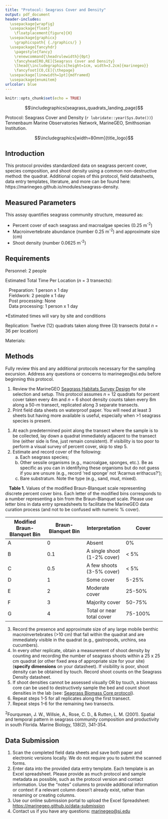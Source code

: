 ```yaml
---
title: "Protocol: Seagrass Cover and Density"
output: pdf_document
header-includes:
  \usepackage{wrapfig}
  \usepackage{float}
    \floatplacement{figure}{H}
  \usepackage{graphicx}
    \graphicspath{ {./graphics/} }
  \usepackage{fancyhdr}
    \pagestyle{fancy}
    \renewcommand{\headrulewidth}{0pt}
    \fancyhead[RO,RE]{Seagrass Cover and Density}
    \lhead{\includegraphics[height=1cm, width=3.2cm]{marinegeo}}
    \fancyfoot[CO,CE]{\thepage}
  \usepackage[linewidth=1pt]{mdframed}
  \usepackage{enumitem}
urlcolor: blue
---
```


```r
knitr::opts_chunk$set(echo = TRUE)
```

\noindent\rule{\textwidth}{0.4pt}

$$\includegraphics{seagrass_quadrats_landing_page}$$

\underline{How to cite this work:} Protocol: Seagrass Cover and Density (`r lubridate::year(Sys.Date())`) Tennenbaum Marine Observatories Network, MarineGEO, Smithsonian Institution.

\vspace{\baselineskip}

$$\includegraphics[width=80mm]{title_logo}$$

\thispagestyle{empty}
\clearpage
\pagenumbering{arabic}

\noindent\rule{\textwidth}{0.4pt}

## Introduction

This protocol provides standardized data on seagrass percent cover, species composition, and shoot density using a common non-destructive method: the quadrat. Additional copies of this protocol, field datasheets, data entry templates, literature, and more can be found here: https://marinegeo.github.io/modules/seagrass-density.

\noindent\rule{\textwidth}{0.4pt}

## Measured Parameters

This assay quantifies seagrass community structure, measured as:

*	Percent cover of each seagrass and macroalgae species (0.25 m^-2^)
*	Macroinvertebrate abundance (number 0.25 m^-2^) and approximate size (cm)
*	Shoot density (number 0.0625 m^-2^)

\noindent\rule{\textwidth}{0.4pt}

## Requirements

Personnel: 2 people  

Estimated Total Time Per Location (*n* = 3 transects):

|    Preparation: 1 person x 1 day
|    Fieldwork: 2 people x 1 day
|    Post processing: None
|    Data processing: 1 person x 1 day

*Estimated times will vary by site and conditions

Replication: Twelve (12) quadrats taken along three (3) transects (total *n* = 36 per location)

Materials:

\underline{Survey Design:}

\renewcommand{\labelitemi}{$\square$}
\setlength{\parskip}{0.1em}
\begin{itemize}
  \item 1 50-m metric transect tape
  \item Hand-held GPS unit
  \item 2 PVC marker poles (diameter and length as needed)
\end{itemize}
\vspace{\baselineskip}

\underline{Fieldwork:}
\renewcommand{\labelitemi}{$\square$}
\setlength{\parskip}{0.1em}
\begin{itemize}
  \item  Quadrats to measure cover and density.  (Recommended: 50 x 50 cm quadrat for cover and 25 x 25 cm quadrat for density, OR any size that collects best representative samples of cover and density at your site
  \item Pencil
  \item Seagrass Cover datasheet printed on waterproof paper
  \item Seagrass Density datasheet printed on waterproof paper
  \item Clipboard
  \item \emph{RECOMMENDED:} Waterproof camera
\end{itemize}

\noindent\rule{\textwidth}{0.4pt}

## Methods

Fully review this and any additional protocols necessary for the sampling excursion. Address any questions or concerns to marinegeo@si.edu before beginning this protocol.
\vspace{\baselineskip}

\begin{wrapfigure}{r}{0.45\textwidth}
  \begin{center}
    \includegraphics[width=0.45\textwidth]{quadrat_example}
  \end{center}
  \vspace*{-12mm}
  \caption{An example 1m x 1m PVC quadrat divided into four equal quadrats using string.}
\end{wrapfigure}

\underline{Preparation:}

1. Review the MarineGEO [Seagrass Habitats Survey Design](https://marinegeo.github.io/seagrass) for site selection and setup. This protocol assumes *n* = 12 quadrats for percent cover taken every 4m and *n* = 6 shoot density counts taken every 8m along a 50-m transect, replicated along 3 separate transects.
2. Print field data sheets on waterproof paper. You will need at least 3 sheets but having more available is useful, especially when >1 seagrass species is present.
\vspace{\baselineskip}

\underline{Fieldwork:}

1. At each predetermined point along the transect where the sample is to be collected, lay down a quadrat immediately adjacent to the transect line (either side is fine, just remain consistent). If visibility is too poor to perform a visual survey of percent cover, skip to step 5.
2. Estimate and record cover of the following:
      a. Each seagrass species;
      b. Other sessile organisms (e.g., macroalgae, sponges, etc.). Be as specific as you can in identifying these organisms but do not guess if you are unsure (e.g., record ‘red sponge’ not ‘Acarnus erithacus?’);
      c. Bare substratum. Note the type (e.g., sand, mud, mixed).

\vspace{\baselineskip}

\begin{mdframed}
Acceptable methods for estimating cover include:
\vspace{\baselineskip}
\begin{enumerate}[label=(\alph*)]
  \item Assign percentage bins (represented by letters) according to the modified Braun-Blanquet method\textsuperscript{2} described in Table 1.
  \item Estimate cover to the nearest 5% bin.
  \item Point count: using a quadrat fitted with a grid, record cover type under each grid intersection. Record the total number of points counted on your datasheet.
\end{enumerate}
\vspace{\baselineskip}
Note that for methods a and b, total cover can exceed 100\% if, for example, macroalgae exists on top of seagrass.
Be sure to record the \textbf{dimensions of your quadrat} and the \textbf{method used} (Braun-Blanquet, \% bins, or point count) on your datasheet.
\end{mdframed}

\clearpage

|    **Table 1.** Values of the modified Braun-Blanquet scale representing discrete percent cover bins.  Each letter of the modified bins corresponds to a number representing a bin from the Braun-Blanquet scale.  Please use letter bins in data entry spreadsheets to facilitate the MarineGEO data curation process (and not to be confused with numeric % cover).

Modified Braun-Blanquet Bin | Braun-Blanquet Bin |	Interpretation | Cover
------------- | ------------- | ------------- | -------------
A | 0	| Absent | 0%
B | 0.1	| A single shoot (1-2% cover) | < 5%
C | 0.5	| A few shoots (3-5% cover) | < 5%
D | 1 | Some cover | 5-25%
E | 2 | Moderate cover | 25-50%
F | 3 | Majority cover | 50-75%
G | 4 | Total or near total cover | 75-100%

3. Record the presence and approximate size of any large mobile benthic macroinvertebrates (>10 cm) that fall within the quadrat and are immediately visible in the quadrat (e.g., gastropods, urchins, sea cucumbers).
4. In every *other* replicate, obtain a measurement of shoot density by counting and recording the number of seagrass shoots within a 25 x 25 cm quadrat (or other fixed area of appropriate size for your site) (**specify dimensions** on your datasheet). If visibility is poor, shoot density can be obtained by touch. Record shoot counts on the Seagrass Density datasheet.
5. If shoot densities cannot be assessed visually OR by touch, a biomass core can be used to destructively sample the bed and count shoot densities in the lab (see: [Seagrass Biomass Core protocol](https://marinegeo.github.io/modules/seagrass-biomass)).
6. Repeat steps 1-5 for all replicates along the first transect.
7. Repeat steps 1-6 for the remaining two transects.

\vspace{\baselineskip}
^2^Fourqurean, J. W., Willsie, A., Rose, C. D., & Rutten, L. M. (2001). Spatial and temporal pattern in seagrass community composition and productivity in south Florida. Marine Biology, 138(2), 341-354.

\noindent\rule{\textwidth}{0.4pt}

## Data Submission

1. Scan the completed field data sheets and save both paper and electronic versions locally. We do not require you to submit the scanned forms.
2. Enter data into the provided data entry template. Each template is an Excel spreadsheet. Please provide as much protocol and sample metadata as possible, such as the protocol version and contact information. Use the “notes” columns to provide additional information or context if a relevant column doesn’t already exist, rather than renaming or creating columns.
3. Use our online submission portal to upload the Excel Spreadsheet: [https://marinegeo.github.io/data-submission](https://marinegeo.github.io/data-submission)
4. Contact us if you have any questions: [marinegeo@si.edu](mailto:marinegeo@si.edu)
